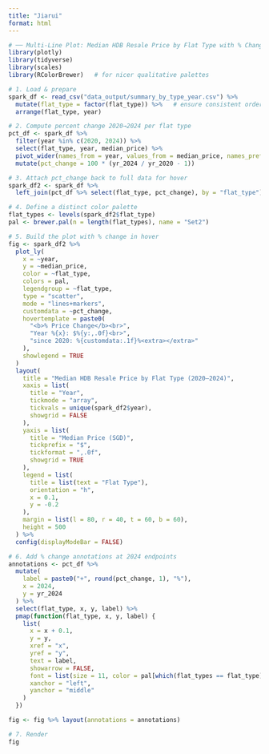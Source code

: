 ```yaml
---
title: "Jiarui"
format: html
---
```


```r
# ── Multi‐Line Plot: Median HDB Resale Price by Flat Type with % Change ──────────
library(plotly)
library(tidyverse)
library(scales)
library(RColorBrewer)   # for nicer qualitative palettes

# 1. Load & prepare
spark_df <- read_csv("data_output/summary_by_type_year.csv") %>%
  mutate(flat_type = factor(flat_type)) %>%   # ensure consistent order
  arrange(flat_type, year)

# 2. Compute percent change 2020→2024 per flat type
pct_df <- spark_df %>%
  filter(year %in% c(2020, 2024)) %>%
  select(flat_type, year, median_price) %>%
  pivot_wider(names_from = year, values_from = median_price, names_prefix = "yr_") %>%
  mutate(pct_change = 100 * (yr_2024 / yr_2020 - 1))

# 3. Attach pct_change back to full data for hover
spark_df2 <- spark_df %>%
  left_join(pct_df %>% select(flat_type, pct_change), by = "flat_type")

# 4. Define a distinct color palette
flat_types <- levels(spark_df2$flat_type)
pal <- brewer.pal(n = length(flat_types), name = "Set2")

# 5. Build the plot with % change in hover
fig <- spark_df2 %>%
  plot_ly(
    x = ~year,
    y = ~median_price,
    color = ~flat_type,
    colors = pal,
    legendgroup = ~flat_type,
    type = "scatter",
    mode = "lines+markers",
    customdata = ~pct_change,
    hovertemplate = paste0(
      "<b>% Price Change</b><br>",
      "Year %{x}: $%{y:,.0f}<br>",
      "since 2020: %{customdata:.1f}%<extra></extra>"
    ),
    showlegend = TRUE
  )
  layout(
    title = "Median HDB Resale Price by Flat Type (2020–2024)",
    xaxis = list(
      title = "Year",
      tickmode = "array",
      tickvals = unique(spark_df2$year),
      showgrid = FALSE
    ),
    yaxis = list(
      title = "Median Price (SGD)",
      tickprefix = "$",
      tickformat = ",.0f",
      showgrid = TRUE
    ),
    legend = list(
      title = list(text = "Flat Type"),
      orientation = "h",
      x = 0.1,
      y = -0.2
    ),
    margin = list(l = 80, r = 40, t = 60, b = 60),
    height = 500
  ) %>%
  config(displayModeBar = FALSE)

# 6. Add % change annotations at 2024 endpoints
annotations <- pct_df %>%
  mutate(
    label = paste0("+", round(pct_change, 1), "%"),
    x = 2024,
    y = yr_2024
  ) %>%
  select(flat_type, x, y, label) %>%
  pmap(function(flat_type, x, y, label) {
    list(
      x = x + 0.1,
      y = y,
      xref = "x",
      yref = "y",
      text = label,
      showarrow = FALSE,
      font = list(size = 11, color = pal[which(flat_types == flat_type)]),
      xanchor = "left",
      yanchor = "middle"
    )
  })

fig <- fig %>% layout(annotations = annotations)

# 7. Render
fig



```